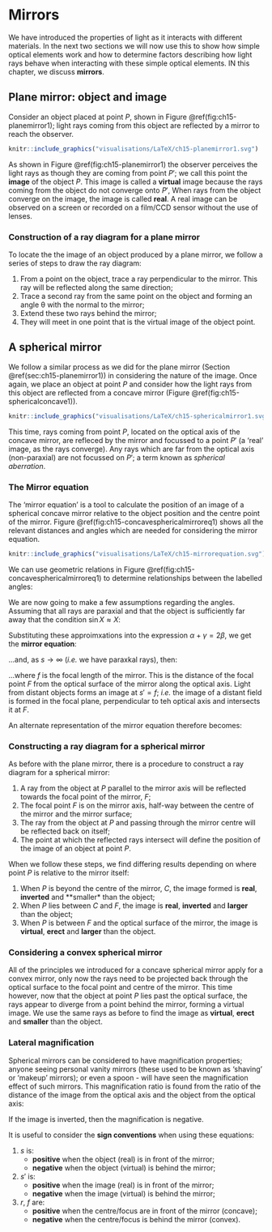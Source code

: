 
# Mirrors {#sec:ch15-mirrors}

We have introduced the properties of light as it interacts with different materials. In the next two sections we will now use this to show how simple optical elements work and how to determine factors describing how light rays behave when interacting with these simple optical elements.  IN this chapter, we discuss **mirrors**.

## Plane mirror: object and image {#sec:ch15-planemirror1}

Consider an object placed at point $P$, shown in Figure \@ref(fig:ch15-planemirror1); light rays coming from this object are reflected by a mirror to reach the observer.

```r
knitr::include_graphics("visualisations/LaTeX/ch15-planemirror1.svg")
```


As shown in Figure \@ref(fig:ch15-planemirror1) the observer perceives the light rays as though they are coming from point $P'$; we call this point the **image** of the object $P$.  This image is called a **virtual** image because the rays coming from the object do not converge onto $P'$, When rays from the object converge on the image, the image is called **real**.  A real image can be observed on a screen or recorded on a film/CCD sensor without the use of lenses.

### Construction of a ray diagram for a plane mirror {#sec:ch15-planemirror2}

To locate the the image of an object produced by a plane mirror, we follow a series of steps to draw the ray diagram:

1. From a point on the object, trace a ray perpendicular to the mirror. This ray will be reflected along the same direction;
1. Trace a second ray from the same point on the object and forming an angle θ with the normal to the mirror;
1. Extend these two rays behind the mirror;
1. They will meet in one point that is the virtual image of the object point.

## A spherical mirror {#sec:ch15-sphericalmirror1}

We follow a similar process as we did for the plane mirror (Section \@ref(sec:ch15-planemirror1)) in considering the nature of the image.  Once again, we place an object at point $P$ and consider how the light rays from this object are reflected from a concave mirror (Figure \@ref(fig:ch15-sphericalconcave1)).  
```r
knitr::include_graphics("visualisations/LaTeX/ch15-sphericalmirror1.svg")
```


This time, rays coming from point $P$, located on the optical axis of the concave mirror, are refleced by the mirror and focussed to a point $P'$ (a 'real' image, as the rays converge).  Any rays which are far from the optical axis (non-paraxial) are not focussed on $P'$; a term known as *spherical aberration*.

### The Mirror equation {#sec:ch15-mirrorequ}

The 'mirror equation' is a tool to calculate the position of an image of a spherical concave mirror relative to the object position and the centre point of the mirror.  Figure \@ref(fig:ch15-concavesphericalmirroreq1) shows all the relevant distances and angles which are needed for considering the mirror equation.


```r
knitr::include_graphics("visualisations/LaTeX/ch15-mirrorequation.svg")
```


We can use geometric relations in Figure \@ref(fig:ch15-concavesphericalmirroreq1) to determine relationships between the labelled angles:

\begin{equation}
\begin{array}{rcl}
\beta &=& \alpha + \theta \\
\gamma &=& \alpha + 2\theta \\
\alpha + \gamma &=& 2\beta
\end{array}
\end{equation}

We are now going to make a few assumptions regarding the angles.  Assuming that all rays are paraxial and that the object is sufficiently far away that the condition $\sin X \approx X$:

\begin{equation}
\alpha \approx \frac{l}{s} \quad \beta \approx \frac{l}{r} \quad \gamma \approx \frac{l}{s'}
\end{equation}

Substituting these approimxations into the expression $\alpha + \gamma = 2\beta$, we get the **mirror equation**:

\begin{equation}
\frac{1}{s} + \frac{1}{s'} = \frac{2}{r}
\end{equation}

...and, as $s \rightarrow \infty$ (*i.e.* we have paraxkal rays), then:

\begin{equation}
s' = \frac{r}{2} = f
\end{equation}

...where $f$ is the focal length of the mirror.  This is the distance of the focal point $F$ from the optical surface of the mirror along the optical axis.  Light from distant objects forms an image at $s' = f$; *i.e.* the image of a distant field is formed in the focal plane, perpendicular to teh optical axis and intersects it at $F$.

An alternate representation of the mirror equation therefore becomes:

\begin{equation}
\frac{1}{s} + \frac{1}{s'} = \frac{1}{f}
(\#eq:ch15-mirrorequation1)
\end{equation}

### Constructing a ray diagram for a spherical  mirror {#sec:ch15-raydiagramconcavesphericalmirror}

As before with the plane mirror,  there is a procedure to construct a ray diagram for a spherical mirror:

1. A ray from the object at $P$ parallel to the mirror axis will be reflected towards the focal point of the mirror, $F$;
1. The focal point $F$ is on the mirror axis, half-way between the centre of the mirror and the mirror surface;
1. The ray from the object at $P$ and passing through the mirror centre will be reflected back on itself;
1. The point at which the reflected rays intersect will define the position of the image of an object at point $P$.

When we follow these steps, we find differing results depending on where point $P$ is relative to the mirror itself:

1. When $P$ is beyond the centre of the mirror, $C$, the image formed is **real**, **inverted** and **smaller* than the object;
1. When $P$ lies between $C$ and $F$, the image is **real**, **inverted** and **larger** than the object;
1.  When $P$ is between $F$ and the optical surface of the mirror, the image is **virtual**, **erect** and **larger** than the object.


### Considering a convex spherical mirror

All of the principles we introduced for a concave spherical mirror apply for a convex mirror, only now the rays need to be projected back through the optical surface to the focal point and centre of the mirror.  This time however, now that the object at point $P$ lies past the optical surface, the rays appear to diverge from a point behind the mirror, forming a virtual image.  We use the same rays as before to find the image as **virtual**, **erect** and **smaller** than the object.

### Lateral magnification {#sec:ch15-lateralmagnificatin}

Spherical mirrors can be considered to have magnification properties; anyone seeing personal vanity mirrors (these used to be known as 'shaving' or 'makeup' mirrors); or even a spoon - will have seen the magnification effect of such mirrors. This magnification ratio is found from the ratio of the distance of the image from the optical axis and the object from the optical axis:

\begin{equation}
m = \frac{y'}{y} = - \frac{s'}{s}
\end{equation}

If the image is inverted, then the magnification is negative.

It is useful to consider the **sign conventions** when using these equations:

1. $s$ is:
    * **positive** when the object (real) is in front of the mirror;
    * **negative** when the object (virtual) is behind the mirror;
1. $s'$ is: 
    * **positive** when the image (real) is in front of the mirror;
    * **negative** when the image (virtual) is behind the mirror;
1. $r$, $f$ are:
    * **positive** when the centre/focus are in front of the mirror (concave);
    * **negative** when the centre/focus is behind the mirror (convex).
